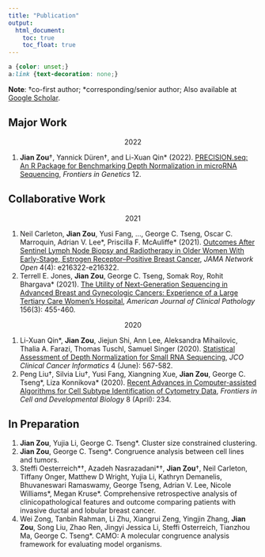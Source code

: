 ```yaml
---
title: "Publication"
output:
  html_document:
    toc: true
    toc_float: true
---
```


```css
a {color: unset;} 
a:link {text-decoration: none;}
```

**Note**: &dagger;co-first author; *corresponding/senior author; Also available at [Google Scholar](https://scholar.google.com/citations?user=dni_KfcAAAAJ&hl=en&oi=ao).


## Major Work
<center>2022</center>
#. **Jian Zou**&dagger;, Yannick Düren&dagger;, and Li-Xuan Qin* (2022). [PRECISION.seq: An R Package for Benchmarking Depth Normalization in microRNA Sequencing](https://www.frontiersin.org/articles/10.3389/fgene.2021.823431/full), *Frontiers in Genetics* 12.


## Collaborative Work
<center>2021</center>
#. Neil Carleton, **Jian Zou**, Yusi Fang, ..., George C. Tseng, Oscar C. Marroquin, Adrian V. Lee\*, Priscilla F. McAuliffe\* (2021). [Outcomes After Sentinel Lymph Node Biopsy and Radiotherapy in Older Women With Early-Stage, Estrogen Receptor–Positive Breast Cancer](https://jamanetwork.com/journals/jamanetworkopen/fullarticle/2778563), *JAMA Network Open* 4(4): e216322-e216322.
#. Terrell E. Jones, **Jian Zou**, George C. Tseng, Somak Roy, Rohit Bhargava\* (2021). [The Utility of Next-Generation Sequencing in Advanced Breast and Gynecologic Cancers: Experience of a Large Tertiary Care Women's Hospital](https://academic.oup.com/ajcp/article-abstract/156/3/455/6174439), *American Journal of Clinical Pathology* 156(3): 455-460.

<center>2020</center>
#. Li-Xuan Qin\*, **Jian Zou**, Jiejun Shi, Ann Lee, Aleksandra Mihailovic, Thalia A. Farazi, Thomas Tuschl, Samuel Singer (2020). [Statistical Assessment of Depth Normalization for Small RNA Sequencing](https://ascopubs.org/doi/10.1200/CCI.19.00118), *JCO Clinical Cancer Informatics* 4 (June): 567-582.
#. Peng Liu&dagger;, Silvia Liu&dagger;, Yusi Fang, Xiangning Xue, **Jian Zou**, George C. Tseng\*, Liza Konnikova\* (2020). [Recent Advances in Computer-assisted Algorithms for Cell Subtype Identification of Cytometry Data](https://www.frontiersin.org/articles/10.3389/fcell.2020.00234/full), *Frontiers in Cell and Developmental Biology* 8 (April): 234.


## In Preparation
#. **Jian Zou**, Yujia Li, George C. Tseng*. Cluster size constrained clustering.
#. **Jian Zou**, George C. Tseng*. Congruence analysis between cell lines and tumors.
#. Steffi Oesterreich\*&dagger;, Azadeh Nasrazadani\*&dagger;, **Jian Zou**&dagger;, Neil Carleton, Tiffany Onger, Matthew D Wright, Yujia Li, Kathryn Demanelis, Bhuvaneswari Ramaswamy, George Tseng, Adrian V. Lee, Nicole Williams\*, Megan Kruse\*. Comprehensive retrospective analysis of clinicopathological features and outcome comparing patients with invasive ductal and lobular breast cancer.
#. Wei Zong, Tanbin Rahman, Li Zhu, Xiangrui Zeng, Yingjin Zhang, **Jian Zou**, Song Liu, Zhao Ren, Jingyi Jessica Li, Steffi Osterreich, Tianzhou Ma, George C. Tseng\*. CAMO: A molecular congruence analysis framework for evaluating model organisms.
